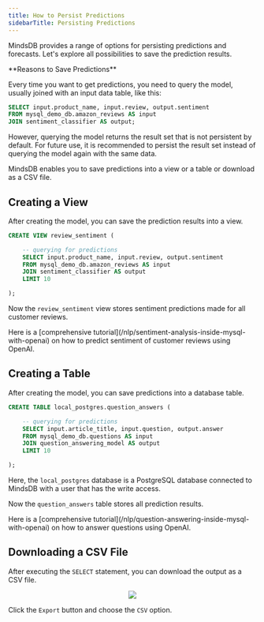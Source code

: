 ```yaml
---
title: How to Persist Predictions
sidebarTitle: Persisting Predictions
---
```


MindsDB provides a range of options for persisting predictions and forecasts. Let's explore all possibilities to save the prediction results.

<Note>
**Reasons to Save Predictions**

Every time you want to get predictions, you need to query the model, usually joined with an input data table, like this:

```sql
SELECT input.product_name, input.review, output.sentiment
FROM mysql_demo_db.amazon_reviews AS input
JOIN sentiment_classifier AS output;
```

However, querying the model returns the result set that is not persistent by default. For future use, it is recommended to persist the result set instead of querying the model again with the same data.

MindsDB enables you to save predictions into a view or a table or download as a CSV file.
</Note>

## Creating a View

After creating the model, you can save the prediction results into a view.

```sql
CREATE VIEW review_sentiment (

    -- querying for predictions
    SELECT input.product_name, input.review, output.sentiment
    FROM mysql_demo_db.amazon_reviews AS input
    JOIN sentiment_classifier AS output
    LIMIT 10

);
```

Now the `review_sentiment` view stores sentiment predictions made for all customer reviews.

<Tip>
Here is a [comprehensive tutorial](/nlp/sentiment-analysis-inside-mysql-with-openai) on how to predict sentiment of customer reviews using OpenAI.
</Tip>

## Creating a Table

After creating the model, you can save predictions into a database table.

```sql
CREATE TABLE local_postgres.question_answers (

    -- querying for predictions
    SELECT input.article_title, input.question, output.answer
    FROM mysql_demo_db.questions AS input
    JOIN question_answering_model AS output
    LIMIT 10

);
```

Here, the `local_postgres` database is a PostgreSQL database connected to MindsDB with a user that has the write access.

Now the `question_answers` table stores all prediction results.

<Tip>
Here is a [comprehensive tutorial](/nlp/question-answering-inside-mysql-with-openai) on how to answer questions using OpenAI.
</Tip>

## Downloading a CSV File

After executing the `SELECT` statement, you can download the output as a CSV file.

<p align="center">
  <img src="/assets/faqs_download.csv.png" />
</p>

Click the `Export` button and choose the `CSV` option.
